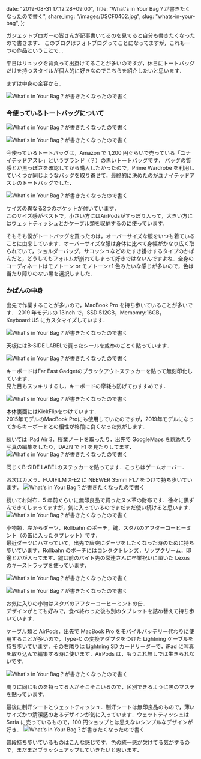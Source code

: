   date: "2019-08-31 17:12:28+09:00",
  Title: "What's in Your Bag？が書きたくなったので書く",
  share_img: "/images/DSCF0402.jpg",
  slug: "whats-in-your-bag",
};

ガジェットブロガーの皆さんが記事書いてるのを見てると自分も書きたくなったので書きます．
このブログはフォトブログってことになってますが，これも一つの作品ということで...

平日はリュックを背負って出掛けてることが多いのですが，休日にトートバッグだけを持つスタイルが個人的に好きなのでこちらを紹介したいと思います．

まずは中身の全容から．

![What's in Your Bag？が書きたくなったので書く](/images/IMG_3932.jpg)

<h3>今使っているトートバッグについて</h3>

![What's in Your Bag？が書きたくなったので書く](/images/DSCF0380.jpg)

![What's in Your Bag？が書きたくなったので書く](/images/DSCF0384.jpg)

今使っているトートバッグは，Amazon で 1,200 円ぐらいで売っている「ユナイテッドアスレ」というブランド（？）の黒いトートバッグです．
バッグの質感とか黒っぽさを確認してから購入したかったので，Prime Wardrobe を利用していくつか同じようなバッグを取り寄せて，最終的に決めたのがユナイテッドアスレのトートバッグでした．

![What's in Your Bag？が書きたくなったので書く](/images/DSCF0391.jpg)

<span className="caption">
  サイズの異なる2つのポケットが付いています．
  <br />
  このサイズ感がベストで，小さい方にはAirPodsがすっぽり入って，大きい方にはウェットティッシュとかケーブル類を収納するのに使っています．
</span>

そもそも僕がトートバッグを買ったのは，オーバーサイズな服をいつも着ていることに由来しています．オーバーサイズな服は身体に比べて身幅がかなり広く取られていて，ショルダーバッグ，サコッシュなどのたすき掛けするタイプのかばんだと，どうしてもフォルムが崩れてしまって好きではないんですよね．全身のコーディネートはモノトーン or モノトーン+1 色みたいな感じが多いので，色は当たり障りのない黒を選択しました．

<h3>かばんの中身</h3>

出先で作業することが多いので，MacBook Pro を持ち歩いていることが多いです．
2019 年モデルの 13inch で，SSD:512GB，Memomry:16GB，Keyboard:US にカスタマイズしています．

![What's in Your Bag？が書きたくなったので書く](/images/DSCF0411.jpg)

<span className="caption">
  天板にはB-SIDE LABELで買ったシールを戒めのごとく貼っています．
</span>

![What's in Your Bag？が書きたくなったので書く](/images/DSCF0414.jpg)

<span className="caption">
  キーボードはFar East
  Gadgetのブラックアウトステッカーを貼って無刻印化しています．
  <br />
  見た目もスッキリするし，キーボードの摩耗も防げておすすめです．
</span>

![What's in Your Bag？が書きたくなったので書く](/images/DSCF0425.jpg)

<span className="caption">
  本体裏面にはKickFlipをつけています．
  <br />
  2015年モデルのMacBook
  Proにも使用していたのですが，2019年モデルになってからキーボードとの相性が格段に良くなった気がします．
</span>

続いては iPad Air 3．授業ノートを取ったり，出先で GoogleMaps を眺めたり写真の編集をしたり，DAZN で F1 を見たりしてます．
![What's in Your Bag？が書きたくなったので書く](/images/DSCF0403.jpg)

<span className="caption">
  同じくB-SIDE LABELのステッカーを貼ってます．こっちはゲームオーバー．
</span>

お次はカメラ．FUJIFILM X-E2 に NEEWER 35mm F1.7 をつけて持ち歩いています．
![What's in Your Bag？が書きたくなったので書く](/images/IMG_3929.jpg)

続いてお財布．5 年前ぐらいに無印良品で買ったヌメ革の財布です．徐々に黒ずんできてしまってますが，気に入っているのでまだまだ使い続けると思います．
![What's in Your Bag？が書きたくなったので書く](/images/DSCF0396.jpg)

小物類．左からダーツ，Rollbahn のポーチ，鍵，スタバのアフターコーヒーミント（の缶に入ったタブレット）です．<br />
最近ダーツにハマっていて，出先で唐突にダーツをしたくなった時のために持ち歩いています．Rollbahn のポーチにはコンタクトレンズ，リップクリーム，印鑑とかが入ってます．鍵は前のバイト先の常連さんに卒業祝いに頂いた Lexus のキーストラップを使っています．

![What's in Your Bag？が書きたくなったので書く](/images/DSCF0397.jpg)

![What's in Your Bag？が書きたくなったので書く](/images/DSCF0402.jpg)

<span className="caption">
  お気に入りの小物はスタバのアフターコーヒーミントの缶．
  <br />
  デザインがとても好みで，食べ終わった後も別のタブレットを詰め替えて持ち歩いています．
</span>

ケーブル類と AirPods．出先で MacBook Pro をモバイルバッテリー代わりに使用することが多いので，Type-C の変換アダプタをつけた Lightning ケーブルを持ち歩いています．その右隣りは Lightning SD カードリーダーで，iPad に写真を取り込んで編集する時に使います．AirPods は，もうこれ無しでは生きられないです．

![What's in Your Bag？が書きたくなったので書く](/images/DSCF0393.jpg)

<span className="caption">
  周りに同じものを持ってる人がそこそこいるので，区別できるように黒のマステを貼っています．
</span>

最後に制汗シートとウェットティッシュ．制汗シートは無印良品のもので，薄いサイズかつ清潔感のあるデザインが気に入っています．ウェットティッシュは Seria に売っているもので，100 円ショップとは思えないシンプルなデザインが好き．
![What's in Your Bag？が書きたくなったので書く](/images/DSCF0394.jpg)

普段持ち歩いているものはこんな感じです．色の統一感が欠けてる気がするので，まだまだブラッシュアップしていきたいと思います．
